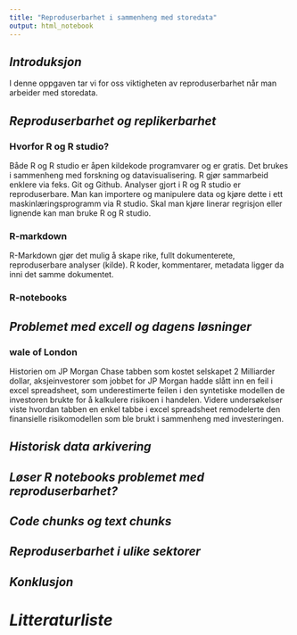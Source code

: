 ```yaml
---
title: "Reproduserbarhet i sammenheng med storedata"
output: html_notebook
---
```


## *Introduksjon*

I denne oppgaven tar vi for oss viktigheten av reproduserbarhet når man arbeider med storedata.


## *Reproduserbarhet og replikerbarhet*

### **Hvorfor R og R studio?**
Både R og R studio er åpen kildekode programvarer og er gratis. Det brukes i sammenheng med forskning og datavisualisering. R gjør sammarbeid enklere via feks. Git og Github. Analyser gjort i R og R studio er reproduserbare. Man kan importere og manipulere data og kjøre dette i ett maskinlæringsprogramm via R studio. Skal man kjøre linerar regrisjon eller lignende kan man bruke R og R studio.   

### **R-markdown**
R-Markdown gjør det mulig å skape rike, fullt dokumenterete, reproduserbare analyser (kilde). R koder, kommentarer, metadata ligger da inni det samme dokumentet. 

### **R-notebooks**

## *Problemet med excell og dagens løsninger*

### **wale of London**
Historien om JP Morgan Chase tabben som kostet selskapet 2 Milliarder dollar, aksjeinvestorer som jobbet for JP Morgan hadde slått inn en feil i excel spreadsheet, som underestimerte feilen i den syntetiske modellen de investoren brukte for å kalkulere risikoen i handelen. Videre undersøkelser viste hvordan tabben en enkel tabbe i excel spreadsheet remodelerte den finansielle risikomodellen som ble brukt i sammenheng med investeringen.

## *Historisk data arkivering*

## *Løser R notebooks problemet med reproduserbarhet?*

## *Code chunks og text chunks*

## *Reproduserbarhet i ulike sektorer*


## *Konklusjon*

# ***Litteraturliste***




